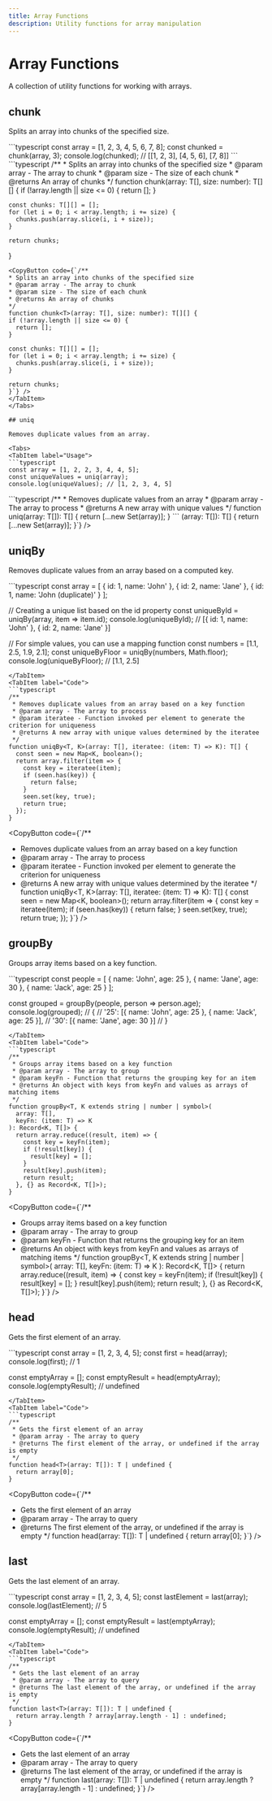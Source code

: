 ```yaml
---
title: Array Functions
description: Utility functions for array manipulation
---
```



# Array Functions

A collection of utility functions for working with arrays.

## chunk

Splits an array into chunks of the specified size.

<Tabs>
  <TabItem label="Usage">
  ```typescript
  const array = [1, 2, 3, 4, 5, 6, 7, 8];
  const chunked = chunk(array, 3);
  console.log(chunked); // [[1, 2, 3], [4, 5, 6], [7, 8]]
  ```
  </TabItem>
  <TabItem label="Code">
  ```typescript
  /**
   * Splits an array into chunks of the specified size
   * @param array - The array to chunk
   * @param size - The size of each chunk
   * @returns An array of chunks
   */
  function chunk<T>(array: T[], size: number): T[][] {
    if (!array.length || size <= 0) {
      return [];
    }
    
    const chunks: T[][] = [];
    for (let i = 0; i < array.length; i += size) {
      chunks.push(array.slice(i, i + size));
    }
    
    return chunks;
  }
  ```
  <CopyButton code={`/**
 * Splits an array into chunks of the specified size
 * @param array - The array to chunk
 * @param size - The size of each chunk
 * @returns An array of chunks
 */
function chunk<T>(array: T[], size: number): T[][] {
  if (!array.length || size <= 0) {
    return [];
  }
  
  const chunks: T[][] = [];
  for (let i = 0; i < array.length; i += size) {
    chunks.push(array.slice(i, i + size));
  }
  
  return chunks;
}`} />
  </TabItem>
</Tabs>

## uniq

Removes duplicate values from an array.

<Tabs>
  <TabItem label="Usage">
  ```typescript
  const array = [1, 2, 2, 3, 4, 4, 5];
  const uniqueValues = uniq(array);
  console.log(uniqueValues); // [1, 2, 3, 4, 5]
  ```
  </TabItem>
  <TabItem label="Code">
  ```typescript
  /**
   * Removes duplicate values from an array
   * @param array - The array to process
   * @returns A new array with unique values
   */
  function uniq<T>(array: T[]): T[] {
    return [...new Set(array)];
  }
  ```
  <CopyButton code={`/**
 * Removes duplicate values from an array
 * @param array - The array to process
 * @returns A new array with unique values
 */
function uniq<T>(array: T[]): T[] {
  return [...new Set(array)];
}`} />
  </TabItem>
</Tabs>

## uniqBy

Removes duplicate values from an array based on a computed key.

<Tabs>
  <TabItem label="Usage">
  ```typescript
  const array = [
    { id: 1, name: 'John' },
    { id: 2, name: 'Jane' },
    { id: 1, name: 'John (duplicate)' }
  ];
  
  // Creating a unique list based on the id property
  const uniqueById = uniqBy(array, item => item.id);
  console.log(uniqueById);
  // [{ id: 1, name: 'John' }, { id: 2, name: 'Jane' }]
  
  // For simple values, you can use a mapping function
  const numbers = [1.1, 2.5, 1.9, 2.1];
  const uniqueByFloor = uniqBy(numbers, Math.floor);
  console.log(uniqueByFloor); // [1.1, 2.5]
  ```
  </TabItem>
  <TabItem label="Code">
  ```typescript
  /**
   * Removes duplicate values from an array based on a key function
   * @param array - The array to process
   * @param iteratee - Function invoked per element to generate the criterion for uniqueness
   * @returns A new array with unique values determined by the iteratee
   */
  function uniqBy<T, K>(array: T[], iteratee: (item: T) => K): T[] {
    const seen = new Map<K, boolean>();
    return array.filter(item => {
      const key = iteratee(item);
      if (seen.has(key)) {
        return false;
      }
      seen.set(key, true);
      return true;
    });
  }
  ```
  <CopyButton code={`/**
 * Removes duplicate values from an array based on a key function
 * @param array - The array to process
 * @param iteratee - Function invoked per element to generate the criterion for uniqueness
 * @returns A new array with unique values determined by the iteratee
 */
function uniqBy<T, K>(array: T[], iteratee: (item: T) => K): T[] {
  const seen = new Map<K, boolean>();
  return array.filter(item => {
    const key = iteratee(item);
    if (seen.has(key)) {
      return false;
    }
    seen.set(key, true);
    return true;
  });
}`} />
  </TabItem>
</Tabs>

## groupBy

Groups array items based on a key function.

<Tabs>
  <TabItem label="Usage">
  ```typescript
  const people = [
    { name: 'John', age: 25 },
    { name: 'Jane', age: 30 },
    { name: 'Jack', age: 25 }
  ];
  
  const grouped = groupBy(people, person => person.age);
  console.log(grouped);
  // {
  //   '25': [{ name: 'John', age: 25 }, { name: 'Jack', age: 25 }],
  //   '30': [{ name: 'Jane', age: 30 }]
  // }
  ```
  </TabItem>
  <TabItem label="Code">
  ```typescript
  /**
   * Groups array items based on a key function
   * @param array - The array to group
   * @param keyFn - Function that returns the grouping key for an item
   * @returns An object with keys from keyFn and values as arrays of matching items
   */
  function groupBy<T, K extends string | number | symbol>(
    array: T[],
    keyFn: (item: T) => K
  ): Record<K, T[]> {
    return array.reduce((result, item) => {
      const key = keyFn(item);
      if (!result[key]) {
        result[key] = [];
      }
      result[key].push(item);
      return result;
    }, {} as Record<K, T[]>);
  }
  ```
  <CopyButton code={`/**
 * Groups array items based on a key function
 * @param array - The array to group
 * @param keyFn - Function that returns the grouping key for an item
 * @returns An object with keys from keyFn and values as arrays of matching items
 */
function groupBy<T, K extends string | number | symbol>(
  array: T[],
  keyFn: (item: T) => K
): Record<K, T[]> {
  return array.reduce((result, item) => {
    const key = keyFn(item);
    if (!result[key]) {
      result[key] = [];
    }
    result[key].push(item);
    return result;
  }, {} as Record<K, T[]>);
}`} />
  </TabItem>
</Tabs>

## head

Gets the first element of an array.

<Tabs>
  <TabItem label="Usage">
  ```typescript
  const array = [1, 2, 3, 4, 5];
  const first = head(array);
  console.log(first); // 1
  
  const emptyArray = [];
  const emptyResult = head(emptyArray);
  console.log(emptyResult); // undefined
  ```
  </TabItem>
  <TabItem label="Code">
  ```typescript
  /**
   * Gets the first element of an array
   * @param array - The array to query
   * @returns The first element of the array, or undefined if the array is empty
   */
  function head<T>(array: T[]): T | undefined {
    return array[0];
  }
  ```
  <CopyButton code={`/**
 * Gets the first element of an array
 * @param array - The array to query
 * @returns The first element of the array, or undefined if the array is empty
 */
function head<T>(array: T[]): T | undefined {
  return array[0];
}`} />
  </TabItem>
</Tabs>

## last

Gets the last element of an array.

<Tabs>
  <TabItem label="Usage">
  ```typescript
  const array = [1, 2, 3, 4, 5];
  const lastElement = last(array);
  console.log(lastElement); // 5
  
  const emptyArray = [];
  const emptyResult = last(emptyArray);
  console.log(emptyResult); // undefined
  ```
  </TabItem>
  <TabItem label="Code">
  ```typescript
  /**
   * Gets the last element of an array
   * @param array - The array to query
   * @returns The last element of the array, or undefined if the array is empty
   */
  function last<T>(array: T[]): T | undefined {
    return array.length ? array[array.length - 1] : undefined;
  }
  ```
  <CopyButton code={`/**
 * Gets the last element of an array
 * @param array - The array to query
 * @returns The last element of the array, or undefined if the array is empty
 */
function last<T>(array: T[]): T | undefined {
  return array.length ? array[array.length - 1] : undefined;
}`} />
  </TabItem>
</Tabs> 